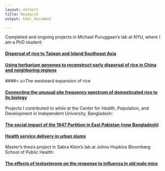 ```yaml
---
layout: default
title: Research
output: html_document

---
```


Completed and ongoing projects in Michael Puruggaan's lab at NYU, where I am a PhD student:

#### <u>Dispersal of rice to Taiwan and Island Southeast Asia</u>


#### <u>Using herbarium genomes to reconstruct early dispersal of rice in China and neighboring regions</u>


####< u>The westward expansion of rice</u>


#### <u>Connecting the unusual site frequency spectrum of domesticated rice to its biology</u>

Projects I contributed to while at the Center for Health, Population, and Development in Independent University, Bangladesh:

#### <u>The social impact of the 1947 Partition in East Pakistan (now Bangladesh)</u>

#### <u>Health service delivery in urban slums</u>

Master's thesis project in Sabra Klein's lab at Johns Hopkins Bloomberg School of Public Health:

#### <u>The effects of testosterone on the response to influenza in old male mice</u>